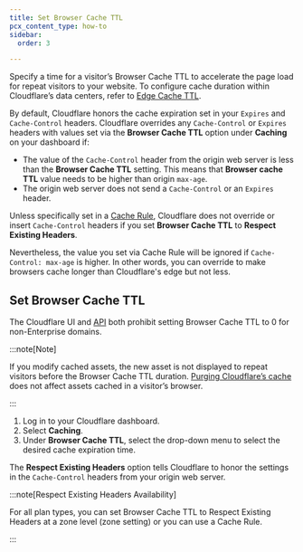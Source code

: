 ```yaml
---
title: Set Browser Cache TTL
pcx_content_type: how-to
sidebar:
  order: 3

---
```


Specify a time for a visitor’s Browser Cache TTL to accelerate the page load for repeat visitors to your website. To configure cache duration within Cloudflare’s data centers, refer to [Edge Cache TTL](/cache/how-to/cache-rules/settings/#edge-ttl).

By default, Cloudflare honors the cache expiration set in your `Expires` and `Cache-Control` headers. Cloudflare overrides any `Cache-Control` or `Expires` headers with values set via the **Browser Cache TTL** option under **Caching** on your dashboard if:

* The value of the `Cache-Control` header from the origin web server is less than the **Browser Cache TTL** setting. This means that **Browser cache TTL** value needs to be higher than origin `max-age`.
* The origin web server does not send a `Cache-Control` or an `Expires` header.

Unless specifically set in a [Cache Rule](/cache/how-to/cache-rules/), Cloudflare does not override or insert `Cache-Control` headers if you set **Browser Cache TTL** to **Respect Existing Headers**.

Nevertheless, the value you set via Cache Rule will be ignored if `Cache-Control: max-age` is higher. In other words, you can override to make browsers cache longer than Cloudflare's edge but not less.

## Set Browser Cache TTL

The Cloudflare UI and [API](/api/operations/zone-settings-edit-single-setting) both prohibit setting Browser Cache TTL to 0 for non-Enterprise domains.

:::note[Note]


If you modify cached assets, the new asset is not displayed to repeat visitors before the Browser Cache TTL duration. [Purging Cloudflare’s cache](/cache/how-to/purge-cache/) does not affect assets cached in a visitor’s browser.


:::

1. Log in to your Cloudflare dashboard.
2. Select **Caching**.
3. Under **Browser Cache TTL**, select the drop-down menu to select the desired cache expiration time.

The **Respect Existing Headers** option tells Cloudflare to honor the settings in the `Cache-Control` headers from your origin web server.

:::note[Respect Existing Headers Availability]


For all plan types, you can set Browser Cache TTL to Respect Existing Headers at a zone level (zone setting) or you can use a Cache Rule.


:::
